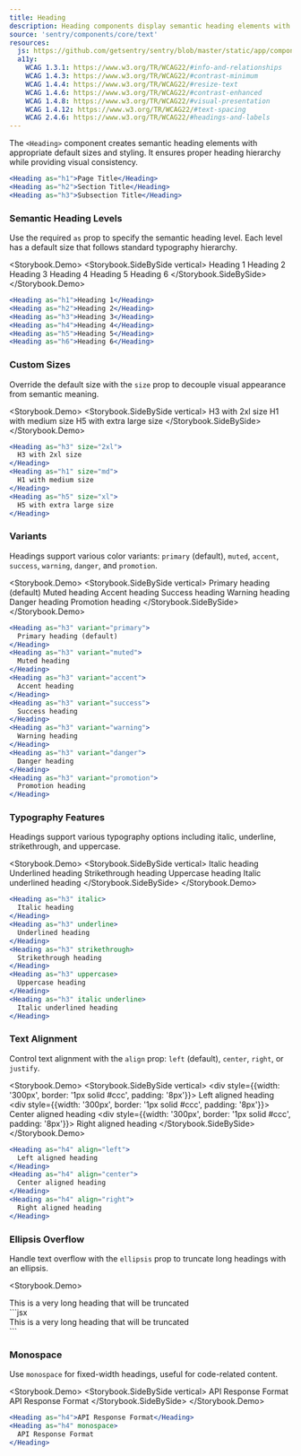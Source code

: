 ```yaml
---
title: Heading
description: Heading components display semantic heading elements with appropriate typography and styling controls.
source: 'sentry/components/core/text'
resources:
  js: https://github.com/getsentry/sentry/blob/master/static/app/components/core/text/heading.tsx
  a11y:
    WCAG 1.3.1: https://www.w3.org/TR/WCAG22/#info-and-relationships
    WCAG 1.4.3: https://www.w3.org/TR/WCAG22/#contrast-minimum
    WCAG 1.4.4: https://www.w3.org/TR/WCAG22/#resize-text
    WCAG 1.4.6: https://www.w3.org/TR/WCAG22/#contrast-enhanced
    WCAG 1.4.8: https://www.w3.org/TR/WCAG22/#visual-presentation
    WCAG 1.4.12: https://www.w3.org/TR/WCAG22/#text-spacing
    WCAG 2.4.6: https://www.w3.org/TR/WCAG22/#headings-and-labels
---
```





The `<Heading>` component creates semantic heading elements with appropriate default sizes and styling. It ensures proper heading hierarchy while providing visual consistency.

```jsx
<Heading as="h1">Page Title</Heading>
<Heading as="h2">Section Title</Heading>
<Heading as="h3">Subsection Title</Heading>
```

### Semantic Heading Levels

Use the required `as` prop to specify the semantic heading level. Each level has a default size that follows standard typography hierarchy.

<Storybook.Demo>
  <Storybook.SideBySide vertical>
    <Heading as="h1">Heading 1</Heading>
    <Heading as="h2">Heading 2</Heading>
    <Heading as="h3">Heading 3</Heading>
    <Heading as="h4">Heading 4</Heading>
    <Heading as="h5">Heading 5</Heading>
    <Heading as="h6">Heading 6</Heading>
  </Storybook.SideBySide>
</Storybook.Demo>
```jsx
<Heading as="h1">Heading 1</Heading>
<Heading as="h2">Heading 2</Heading>
<Heading as="h3">Heading 3</Heading>
<Heading as="h4">Heading 4</Heading>
<Heading as="h5">Heading 5</Heading>
<Heading as="h6">Heading 6</Heading>
```

### Custom Sizes

Override the default size with the `size` prop to decouple visual appearance from semantic meaning.

<Storybook.Demo>
  <Storybook.SideBySide vertical>
    <Heading as="h3" size="2xl">
      H3 with 2xl size
    </Heading>
    <Heading as="h1" size="md">
      H1 with medium size
    </Heading>
    <Heading as="h5" size="xl">
      H5 with extra large size
    </Heading>
  </Storybook.SideBySide>
</Storybook.Demo>
```jsx
<Heading as="h3" size="2xl">
  H3 with 2xl size
</Heading>
<Heading as="h1" size="md">
  H1 with medium size
</Heading>
<Heading as="h5" size="xl">
  H5 with extra large size
</Heading>
```

### Variants

Headings support various color variants: `primary` (default), `muted`, `accent`, `success`, `warning`, `danger`, and `promotion`.

<Storybook.Demo>
  <Storybook.SideBySide vertical>
    <Heading as="h3" variant="primary">
      Primary heading (default)
    </Heading>
    <Heading as="h3" variant="muted">
      Muted heading
    </Heading>
    <Heading as="h3" variant="accent">
      Accent heading
    </Heading>
    <Heading as="h3" variant="success">
      Success heading
    </Heading>
    <Heading as="h3" variant="warning">
      Warning heading
    </Heading>
    <Heading as="h3" variant="danger">
      Danger heading
    </Heading>
    <Heading as="h3" variant="promotion">
      Promotion heading
    </Heading>
  </Storybook.SideBySide>
</Storybook.Demo>
```jsx
<Heading as="h3" variant="primary">
  Primary heading (default)
</Heading>
<Heading as="h3" variant="muted">
  Muted heading
</Heading>
<Heading as="h3" variant="accent">
  Accent heading
</Heading>
<Heading as="h3" variant="success">
  Success heading
</Heading>
<Heading as="h3" variant="warning">
  Warning heading
</Heading>
<Heading as="h3" variant="danger">
  Danger heading
</Heading>
<Heading as="h3" variant="promotion">
  Promotion heading
</Heading>
```

### Typography Features

Headings support various typography options including italic, underline, strikethrough, and uppercase.

<Storybook.Demo>
  <Storybook.SideBySide vertical>
    <Heading as="h3" italic>
      Italic heading
    </Heading>
    <Heading as="h3" underline>
      Underlined heading
    </Heading>
    <Heading as="h3" strikethrough>
      Strikethrough heading
    </Heading>
    <Heading as="h3" uppercase>
      Uppercase heading
    </Heading>
    <Heading as="h3" italic underline>
      Italic underlined heading
    </Heading>
  </Storybook.SideBySide>
</Storybook.Demo>
```jsx
<Heading as="h3" italic>
  Italic heading
</Heading>
<Heading as="h3" underline>
  Underlined heading
</Heading>
<Heading as="h3" strikethrough>
  Strikethrough heading
</Heading>
<Heading as="h3" uppercase>
  Uppercase heading
</Heading>
<Heading as="h3" italic underline>
  Italic underlined heading
</Heading>
```

### Text Alignment

Control text alignment with the `align` prop: `left` (default), `center`, `right`, or `justify`.

<Storybook.Demo>
  <Storybook.SideBySide vertical>
    <div style={{width: '300px', border: '1px solid #ccc', padding: '8px'}}>
      <Heading as="h4" align="left">
        Left aligned heading
      </Heading>
    </div>
    <div style={{width: '300px', border: '1px solid #ccc', padding: '8px'}}>
      <Heading as="h4" align="center">
        Center aligned heading
      </Heading>
    </div>
    <div style={{width: '300px', border: '1px solid #ccc', padding: '8px'}}>
      <Heading as="h4" align="right">
        Right aligned heading
      </Heading>
    </div>
  </Storybook.SideBySide>
</Storybook.Demo>
```jsx
<Heading as="h4" align="left">
  Left aligned heading
</Heading>
<Heading as="h4" align="center">
  Center aligned heading
</Heading>
<Heading as="h4" align="right">
  Right aligned heading
</Heading>
```

### Ellipsis Overflow

Handle text overflow with the `ellipsis` prop to truncate long headings with an ellipsis.

<Storybook.Demo>
  <div style={{width: '200px', border: '1px solid #ccc', padding: '8px'}}>
    <Heading as="h4" ellipsis>
      This is a very long heading that will be truncated
    </Heading>
  </div>
</Storybook.Demo>
```jsx
<div style={{width: '200px'}}>
  <Heading as="h4" ellipsis>
    This is a very long heading that will be truncated
  </Heading>
</div>
```

### Monospace

Use `monospace` for fixed-width headings, useful for code-related content.

<Storybook.Demo>
  <Storybook.SideBySide vertical>
    <Heading as="h4">API Response Format</Heading>
    <Heading as="h4" monospace>
      API Response Format
    </Heading>
  </Storybook.SideBySide>
</Storybook.Demo>
```jsx
<Heading as="h4">API Response Format</Heading>
<Heading as="h4" monospace>
  API Response Format
</Heading>
```
